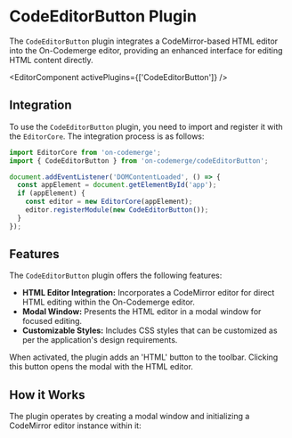 # CodeEditorButton Plugin

The `CodeEditorButton` plugin integrates a CodeMirror-based HTML editor into the On-Codemerge editor, providing an enhanced interface for editing HTML content directly.


<EditorComponent activePlugins={['CodeEditorButton']} />

## Integration

To use the `CodeEditorButton` plugin, you need to import and register it with the `EditorCore`. The integration process is as follows:

```jsx title="Initialize and Register CodeEditorButton"
import EditorCore from 'on-codemerge';
import { CodeEditorButton } from 'on-codemerge/codeEditorButton';

document.addEventListener('DOMContentLoaded', () => {
  const appElement = document.getElementById('app');
  if (appElement) {
    const editor = new EditorCore(appElement);
    editor.registerModule(new CodeEditorButton());
  }
});
```

## Features

The `CodeEditorButton` plugin offers the following features:

- **HTML Editor Integration:** Incorporates a CodeMirror editor for direct HTML editing within the On-Codemerge editor.
- **Modal Window:** Presents the HTML editor in a modal window for focused editing.
- **Customizable Styles:** Includes CSS styles that can be customized as per the application's design requirements.

When activated, the plugin adds an 'HTML' button to the toolbar. Clicking this button opens the modal with the HTML editor.

## How it Works

The plugin operates by creating a modal window and initializing a CodeMirror editor instance within it:
